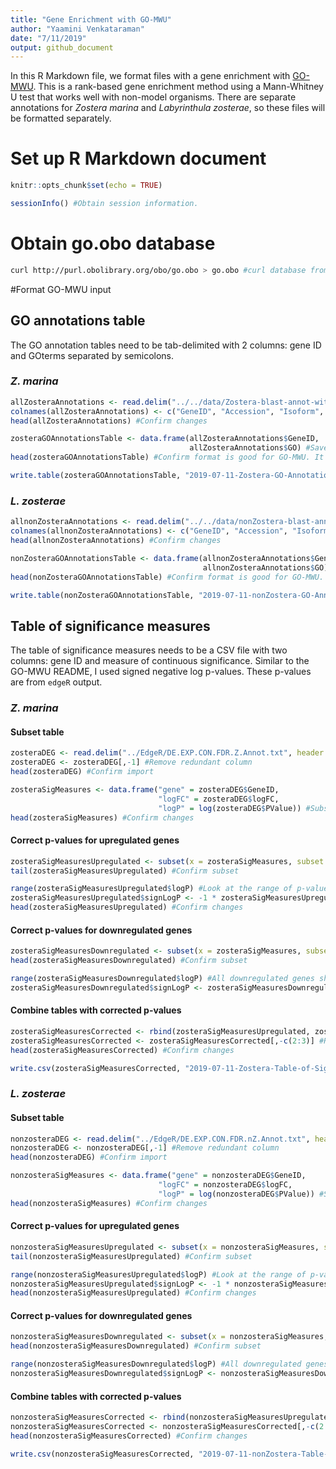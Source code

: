 ```yaml
---
title: "Gene Enrichment with GO-MWU"
author: "Yaamini Venkataraman"
date: "7/11/2019"
output: github_document
---
```


In this R Markdown file, we format files with a gene enrichment with [GO-MWU](https://github.com/z0on/GO_MWU). This is a rank-based gene enrichment method using a Mann-Whitney U test that works well with non-model organisms. There are separate annotations for *Zostera marina* and *Labyrinthula zosterae*, so these files will be formatted separately.

# Set up R Markdown document

```r
knitr::opts_chunk$set(echo = TRUE)
```

```r
sessionInfo() #Obtain session information.
```

# Obtain go.obo database

```bash
curl http://purl.obolibrary.org/obo/go.obo > go.obo #curl database from permanent url
```

#Format GO-MWU input

## GO annotations table

The GO annotation tables need to be tab-delimited with 2 columns: gene ID and GOterms separated by semicolons.

### *Z. marina*

```r
allZosteraAnnotations <- read.delim("../../data/Zostera-blast-annot-withGeneID-noIsoforms-geneCounts.tab", header = FALSE) #Import file with gene counts for annotated genes
colnames(allZosteraAnnotations) <- c("GeneID", "Accession", "Isoform", "E-value", "ProteinN", "GO_BP", "GO_CC", "GO_MF", "GO", "Status", "Organism", "S_10B", "S_9A", "S_13A", "S_42A", "S_46B", "S_47B", "S_48B", "S_2A", "S_2B", "S_7B", "S_8B", "S_33A", "S_36B", "S_38A", "S_40A") #Rename columns
head(allZosteraAnnotations) #Confirm changes
```

```r
zosteraGOAnnotationsTable <- data.frame(allZosteraAnnotations$GeneID,
                                        allZosteraAnnotations$GO) #Save gene ID and all gene ontology terms in a new dataframe
head(zosteraGOAnnotationsTable) #Confirm format is good for GO-MWU. It is.
```

```r
write.table(zosteraGOAnnotationsTable, "2019-07-11-Zostera-GO-Annotations-Table.tab", sep = "\t", col.names = FALSE, row.names = FALSE, quote = FALSE) #Save file
```

### *L. zosterae*

```r
allnonZosteraAnnotations <- read.delim("../../data/nonZostera-blast-annot-withGeneID-noIsoforms-geneCounts.tab", header = FALSE) #Import file with gene counts for annotated genes
colnames(allnonZosteraAnnotations) <- c("GeneID", "Accession", "Isoform", "E-value", "ProteinN", "GO_BP", "GO_CC", "GO_MF", "GO", "Status", "Organism", "S_10B", "S_9A", "S_13A", "S_42A", "S_46B", "S_47B", "S_48B", "S_2A", "S_2B", "S_7B", "S_8B", "S_33A", "S_36B", "S_38A", "S_40A") #Rename columns
head(allnonZosteraAnnotations) #Confirm changes
```

```r
nonZosteraGOAnnotationsTable <- data.frame(allnonZosteraAnnotations$GeneID,
                                           allnonZosteraAnnotations$GO) #Save gene ID and all gene ontology terms in a new dataframe
head(nonZosteraGOAnnotationsTable) #Confirm format is good for GO-MWU. It is.
```

```r
write.table(nonZosteraGOAnnotationsTable, "2019-07-11-nonZostera-GO-Annotations-Table.tab", sep = "\t", col.names = FALSE, row.names = FALSE, quote = FALSE) #Save file
```

## Table of significance measures

The table of significance measures needs to be a CSV file with two columns: gene ID and measure of continuous significance. Similar to the GO-MWU README, I used signed negative log p-values. These p-values are from `edgeR` output.

### *Z. marina*

#### Subset table

```r
zosteraDEG <- read.delim("../EdgeR/DE.EXP.CON.FDR.Z.Annot.txt", header = TRUE) #Import differentially expressed genes from edgeR output
zosteraDEG <- zosteraDEG[,-1] #Remove redundant column
head(zosteraDEG) #Confirm import
```

```r
zosteraSigMeasures <- data.frame("gene" = zosteraDEG$GeneID,
                                 "logFC" = zosteraDEG$logFC,
                                 "logP" = log(zosteraDEG$PValue)) #Subset gene ID and log fold change. Also include log(p-value)
head(zosteraSigMeasures) #Confirm changes
```

#### Correct p-values for upregulated genes

```r
zosteraSigMeasuresUpregulated <- subset(x = zosteraSigMeasures, subset = zosteraSigMeasures$logFC > 0) #Subset differentially expressed genes that are upregulated by pulling out genes with a positive fold change
tail(zosteraSigMeasuresUpregulated) #Confirm subset
```

```r
range(zosteraSigMeasuresUpregulated$logP) #Look at the range of p-values for upregulated genes. All values are negative. For signed negative log p-values, the sign of the log p-value should correspond with upregulation for downregulation. All upregulated genes should have positive p-values.
zosteraSigMeasuresUpregulated$signLogP <- -1 * zosteraSigMeasuresUpregulated$logP #Multiply all p-values by -1 so they become positive
head(zosteraSigMeasuresUpregulated) #Confirm changes
```

#### Correct p-values for downregulated genes

```r
zosteraSigMeasuresDownregulated <- subset(x = zosteraSigMeasures, subset = zosteraSigMeasures$logFC < 0) #Subset differentially expressed genes that are downregulated by pulling out genes with a negative fold change
head(zosteraSigMeasuresDownregulated) #Confirm subset
```

```r
range(zosteraSigMeasuresDownregulated$logP) #All downregulated genes should have negative p-values. These p-values are already negative, so no more modification needs to happen.
zosteraSigMeasuresDownregulated$signLogP <- zosteraSigMeasuresDownregulated$logP #Copy entries to a new column to be consistent with formatting for table with upregulated genes
```

#### Combine tables with corrected p-values

```r
zosteraSigMeasuresCorrected <- rbind(zosteraSigMeasuresUpregulated, zosteraSigMeasuresDownregulated) #Combine tables by columns
zosteraSigMeasuresCorrected <- zosteraSigMeasuresCorrected[,-c(2:3)] #Remove unnecessary columns
head(zosteraSigMeasuresCorrected) #Confirm changes
```

```r
write.csv(zosteraSigMeasuresCorrected, "2019-07-11-Zostera-Table-of-Significance-Measures.csv", quote = FALSE) #Save file
```

### *L. zosterae*

#### Subset table

```r
nonzosteraDEG <- read.delim("../EdgeR/DE.EXP.CON.FDR.nZ.Annot.txt", header = TRUE) #Import differentially expressed genes from edgeR output
nonzosteraDEG <- nonzosteraDEG[,-1] #Remove redundant column
head(nonzosteraDEG) #Confirm import
```

```r
nonzosteraSigMeasures <- data.frame("gene" = nonzosteraDEG$GeneID,
                                 "logFC" = nonzosteraDEG$logFC,
                                 "logP" = log(nonzosteraDEG$PValue)) #Subset gene ID and log fold change. Also include log(p-value)
head(nonzosteraSigMeasures) #Confirm changes
```

#### Correct p-values for upregulated genes

```r
nonzosteraSigMeasuresUpregulated <- subset(x = nonzosteraSigMeasures, subset = nonzosteraSigMeasures$logFC > 0) #Subset differentially expressed genes that are upregulated by pulling out genes with a positive fold change
tail(nonzosteraSigMeasuresUpregulated) #Confirm subset
```

```r
range(nonzosteraSigMeasuresUpregulated$logP) #Look at the range of p-values for upregulated genes. All values are negative. For signed negative log p-values, the sign of the log p-value should correspond with upregulation for downregulation. All upregulated genes should have positive p-values.
nonzosteraSigMeasuresUpregulated$signLogP <- -1 * nonzosteraSigMeasuresUpregulated$logP #Multiply all p-values by -1 so they become positive
head(nonzosteraSigMeasuresUpregulated) #Confirm changes
```

#### Correct p-values for downregulated genes

```r
nonzosteraSigMeasuresDownregulated <- subset(x = nonzosteraSigMeasures, subset = nonzosteraSigMeasures$logFC < 0) #Subset differentially expressed genes that are downregulated by pulling out genes with a negative fold change
head(nonzosteraSigMeasuresDownregulated) #Confirm subset
```

```r
range(nonzosteraSigMeasuresDownregulated$logP) #All downregulated genes should have negative p-values. These p-values are already negative, so no more modification needs to happen.
nonzosteraSigMeasuresDownregulated$signLogP <- nonzosteraSigMeasuresDownregulated$logP #Copy entries to a new column to be consistent with formatting for table with upregulated genes
```

#### Combine tables with corrected p-values

```r
nonzosteraSigMeasuresCorrected <- rbind(nonzosteraSigMeasuresUpregulated, nonzosteraSigMeasuresDownregulated) #Combine tables by columns
nonzosteraSigMeasuresCorrected <- nonzosteraSigMeasuresCorrected[,-c(2:3)] #Remove unnecessary columns
head(nonzosteraSigMeasuresCorrected) #Confirm changes
```

```r
write.csv(nonzosteraSigMeasuresCorrected, "2019-07-11-nonZostera-Table-of-Significance-Measures.csv", quote = FALSE) #Save file
```
